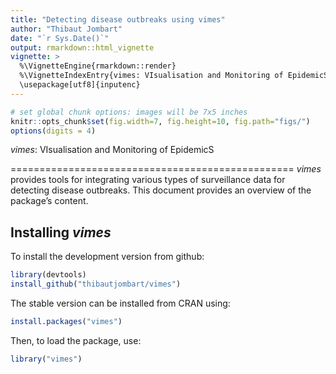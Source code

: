 ```yaml
---
title: "Detecting disease outbreaks using vimes"
author: "Thibaut Jombart"
date: "`r Sys.Date()`"
output: rmarkdown::html_vignette
vignette: >
  %\VignetteEngine{rmarkdown::render}
  %\VignetteIndexEntry{vimes: VIsualisation and Monitoring of EpidemicS.}
  \usepackage[utf8]{inputenc}
---
```



```r
# set global chunk options: images will be 7x5 inches
knitr::opts_chunk$set(fig.width=7, fig.height=10, fig.path="figs/")
options(digits = 4)
```
*vimes*: VIsualisation and Monitoring of EpidemicS 

=================================================
*vimes* provides tools for integrating various types of surveillance data for detecting disease outbreaks. This document provides an overview of the package's content.


Installing *vimes*
-------------
To install the development version from github:
```r
library(devtools)
install_github("thibautjombart/vimes")
```

The stable version can be installed from CRAN using:
```r
install.packages("vimes")
```

Then, to load the package, use:
```r
library("vimes")
```

